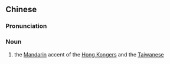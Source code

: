 {{also|港台腔}}
==Chinese==
{{zh-forms|s=港台腔|t2=港台腔|type=21}}

===Pronunciation===
{{zh-pron
|m=gǎngtáiqiāng
|cat=n
}}

===Noun===
{{zh-noun}}

# the [[Mandarin]] accent of the [[Hong Konger]]s and the [[Taiwanese]]